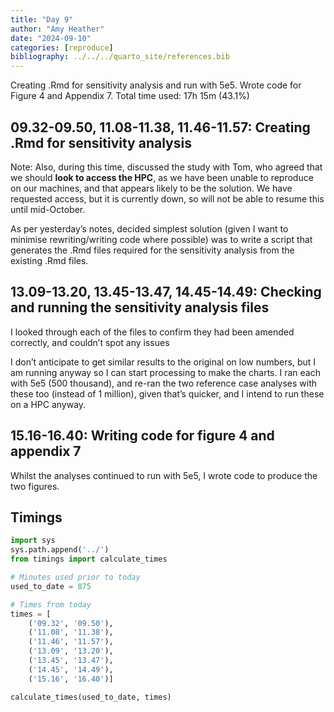 ```yaml
---
title: "Day 9"
author: "Amy Heather"
date: "2024-09-10"
categories: [reproduce]
bibliography: ../../../quarto_site/references.bib
---
```


::: {.callout-note}

Creating .Rmd for sensitivity analysis and run with 5e5. Wrote code for Figure 4 and Appendix 7. Total time used: 17h 15m (43.1%)

:::

## 09.32-09.50, 11.08-11.38, 11.46-11.57: Creating .Rmd for sensitivity analysis

Note: Also, during this time, discussed the study with Tom, who agreed that we should **look to access the HPC**, as we have been unable to reproduce on our machines, and that appears likely to be the solution. We have requested access, but it is currently down, so will not be able to resume this until mid-October.

As per yesterday's notes, decided simplest solution (given I want to minimise rewriting/writing code where possible) was to write a script that generates the .Rmd files required for the sensitivity analysis from the existing .Rmd files.

## 13.09-13.20, 13.45-13.47, 14.45-14.49: Checking and running the sensitivity analysis files

I looked through each of the files to confirm they had been amended correctly, and couldn't spot any issues

I don't anticipate to get similar results to the original on low numbers, but I am running anyway so I can start processing to make the charts. I ran each with 5e5 (500 thousand), and re-ran the two reference case analyses with these too (instead of 1 million), given that's quicker, and I intend to run these on a HPC anyway.

## 15.16-16.40: Writing code for figure 4 and appendix 7

Whilst the analyses continued to run with 5e5, I wrote code to produce the two figures.

## Timings

```python
import sys
sys.path.append('../')
from timings import calculate_times

# Minutes used prior to today
used_to_date = 875

# Times from today
times = [
    ('09.32', '09.50'),
    ('11.08', '11.38'),
    ('11.46', '11.57'),
    ('13.09', '13.20'),
    ('13.45', '13.47'),
    ('14.45', '14.49'),
    ('15.16', '16.40')]

calculate_times(used_to_date, times)
```